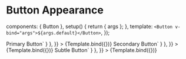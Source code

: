 
<Meta id="vue-button--appearance" title="Vue.js Component/Button/Appearance" component={Button} argTypes={argTypes} />

# Button Appearance

  components: { Button },
  setup() {
    return { args };
  },
  template: `<Button v-bind="args">${args.default}</Button>`,
});

<Canvas>
  <Story
    name="Primary Button"
    args={{
      appearance: "primary-action-button",
      default: "Primary Button",
      busy: false,
      disabled: false,
    }}
    parameters={{
      docs: { source: { code: `<Button appearance="primary-action-button">Primary Button</Button>` } },
    }}
  >
    {Template.bind({})}
  </Story>
</Canvas>

<Canvas>
  <Story
    name="Secondary Button"
    args={{
      appearance: "secondary-action-button",
      default: "Secondary Button",
      busy: false,
      disabled: false,
    }}
    parameters={{
      docs: { source: { code: `<Button appearance="secondary-action-button">Secondary Button</Button>` } },
    }}
  >
    {Template.bind({})}
  </Story>
</Canvas>

<Canvas>
  <Story
    name="Subtle Button"
    args={{
      appearance: "subtle-button",
      default: "Subtle Button",
      busy: false,
      disabled: false,
    }}
    parameters={{
      docs: { source: { code: `<Button appearance="subtle-button">Subtle Button</Button>` } },
    }}
  >
    {Template.bind({})}
  </Story>
</Canvas>
